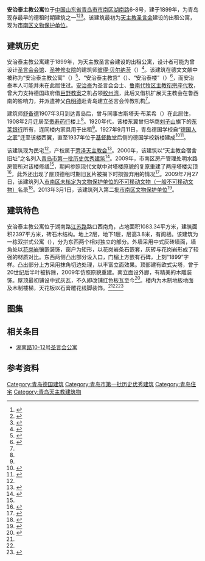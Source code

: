 {{文物保护单位
|名称 = 天主教会宿舍旧址
|图片 = [[File:青岛安治泰主教公寓旧址.jpg|250px]]
|说明 = 安治泰主教公寓旧址，2015年
|级别 = 区县级
|省名 = 
|市/县名 = 市南区
|所在 = 青岛市市南区湖南路8号
|坐标 = 
|分类 = 
|时代 = 1899年
|编号 = 第二批，序号3
|登录 = 2013年3月1日	
}}
{{coord|36|03|47|N|120|19|16.5|E|type:landmark|display=title}}

'''安治泰主教公寓'''位于[[中国|中国]][[山东省|山东省]][[青岛市|青岛市]][[市南区|市南区]][[湖南路_(青岛)|湖南路]]6-8号，建于1899年，为青岛现存最早的德租时期建筑之一<ref Name=ming>{{cite book|author=王栋|title=《青岛影像 1898-1928：明信片中的城市记忆》|year=2017|publisher=中国海洋大学出版社|location=青岛|isbn=978-7-5670-1113-7}}</ref><ref Name=lao>{{cite book|title=《青岛老楼故事》|author=鲁海|publisher=青岛出版社|year=2016|isbn=978-7-5552-1806-7|location=青岛}}</ref><ref Name=li>{{Cite book|title=《青岛历史建筑（1891-1949）》|author=徐飞鹏|publisher=青岛出版社|year=2006|isbn=7-5436-3519-4|location=青岛}}</ref>。该建筑最初为[[天主教|天主教]][[圣言会|圣言会]]建设的出租公寓，现为[[市南区文物保护单位|市南区文物保护单位]]。

==建筑历史==
安治泰主教公寓建于1899年，为天主教圣言会建设的出租公寓，设计者可能为曾设计[[圣言会会馆|圣言会会馆]]、[[圣神修女院|圣神修女院]]的建筑师[[彼得·贝尔纳茨|彼得·贝尔纳茨]]（{{lang-de|Peter Bernatz}}）<ref Name=dao>{{cite book|author=袁宾久|title=《青岛老建筑之旅》|year=2019|publisher=中国海洋大学出版社|location=青岛|isbn=978-7-5670-2126-6}}</ref>。该建筑在德文文献中被称为“安治泰主教公寓”（{{lang|de|Wohnhaus von Bischof Anzer}}）<ref Name=schub>{{cite web|url=https://tsingtau.org/schubart-j-heinrich-f-1878-1955-dr-ing-architekt-und-ministerialdirigent/|title=Schubart, J. Heinrich F. (1878-1955) – Dr.-Ing., Architekt und Ministerialdirigent|date=2017-05-01|author=Dr. Helga Landau|website=|publisher=|access-date=2020-09-26|archive-date=2020-11-27|archive-url=https://web.archive.org/web/20201127064010/https://tsingtau.org/schubart-j-heinrich-f-1878-1955-dr-ing-architekt-und-ministerialdirigent/|dead-url=no}}</ref>、“安治泰主教宫”（{{lang|de|Das Palais des Bischofs v. Anzer}}）、“安治泰楼”（{{lang|de|Anzerhaus}}）<ref>{{cite web|url=https://tsingtau.org/michaelis-hermann-1836-1920-bergwerksdirektor-2/|title=Michaelis, Hermann (1836 – 1920), Bergwerksdirektor|date=2009-01-26|author=[[马维立|Wilhelm Matzat]]|website=|publisher=|access-date=2020-09-26|archive-date=2015-03-20|archive-url=https://web.archive.org/web/20150320074508/http://www.tsingtau.org/michaelis-hermann-1836-1920-bergwerksdirektor-2/|dead-url=no}}</ref>，而安治泰本人可能并未在此居住过。[[安治泰|安治泰]]为圣言会会士、[[天主教兖州教区|鲁南代牧区]][[领衔主教|主教衔]][[宗座代牧|宗座代牧]]，曾大力支持德国政府借[[巨野教案|巨野教案]]之机占领[[胶州湾|胶州湾]]，此后又借机扩展天主教会在鲁西南的影响力，并派遣神父[[白明德|白明德]]赴青岛建立圣言会传教机构<ref Name=ming/>。

建筑师[[舒备德|舒备德]]1907年3月到达青岛后，曾与同事古斯塔夫·布莱希（{{lang|de|Gustav Blaich}}）在此居住，1908年2月迁居至[[赉寿药行|赉寿药行]]楼上<ref Name=schub/>。1920年代，该楼东翼曾归华商[[刘子山|刘子山]]旗下的[[东莱银行|东莱银行]]所有，连同楼内家具用于出租<ref Name=dao/>。1927年9月11日，青岛德国学校自“[[青岛圣保罗堂#历史|德国人之家]]”迁至该楼西翼，直至1937年位于[[江苏路基督教堂_(青岛)|基督教堂]]后侧的德国学校新楼建成<ref>{{cite web|url=http://www.tsingtau.org/christuskirche-tsingtau-qingdao/|title=Christuskirche in Tsingtau (Qingdao)|date=2010-05-14|author=Wilhelm Matzat|publisher=|access-date=2020-09-26|archive-date=2020-08-13|archive-url=https://web.archive.org/web/20200813194331/https://tsingtau.org/christuskirche-tsingtau-qingdao/|dead-url=no}}</ref><ref>{{cite web|url=http://www.tsingtau.org/kurze-chronik-der-deutschen-schule-tsingtau-von-1924-46/|title=Kurze Chronik der deutschen Schule Tsingtau von 1924-46|date=2001|author=Wilhelm Matzat|publisher=|access-date=2020-09-26|archive-date=2017-08-29|archive-url=https://web.archive.org/web/20170829082242/http://www.tsingtau.org/kurze-chronik-der-deutschen-schule-tsingtau-von-1924-46/|dead-url=no}}</ref>。

该建筑现为民宅<ref Name=dao/>，产权属于[[天主教曹州教区|菏泽天主教会]]<ref Name=xiu>{{cite web|url=http://house.qingdaonews.com/content/2009-03/11/content_8009901.htm|title=花100万维修 百年德式老楼5月复原|date=2009-03-11|author=朱颖 曹婧|website=青岛新闻网|publisher=}}</ref>。2000年，该建筑以“天主教会宿舍旧址”之名列入[[青岛市历史优秀建筑|青岛市第一批历史优秀建筑]]<ref>{{cite web|url=http://www.qingdao.gov.cn/n172/n3776152/n3776203/n3779237/n3779247/100020071027616743.html|title=关于公布青岛市第二批历史优秀建筑的通知|date=2006-05-20|author=青岛市规划局 青岛市文化局|publisher=青岛政务网|access-date=2019-09-04|archive-url=https://web.archive.org/web/20180707172326/http://www.qingdao.gov.cn/n172/n3776152/n3776203/n3779237/n3779247/100020071027616743.html|archive-date=2018-07-07|dead-url=yes}}</ref>。2009年，市南区房产管理处明水路房管所对该楼修缮<ref Name=xiu/>，期间参照现代文献中对塔楼原貌的复原重建了两座塔楼尖顶<ref>{{cite web|url=|title=老照片帮老楼找回“老帽子”|date=2009-03-19|author=巩合生|newspaper=青岛晚报}}</ref>，此外还出现了屋顶德租时期旧瓦片被揭下时损毁弃用的情况<ref>{{cite web|url=http://news.sina.com.cn/c/2009-11-28/075916682651s.shtml|title=岛城专家表示旧瓦是文物不能丢|date=2009-11-28|author=孟艳|website=|publisher=大众网-齐鲁晚报}}</ref>。2009年7月27日，该建筑列入[[市南区一般不可移动文物|市南区未核定为文物保护单位的不可移动文物（一般不可移动文物）]]名录<ref>{{cite web|url=http://www.qdsn.gov.cn/n16/n1175/n9964611/n9964815/n9964817/n9965830/190703094438230704.html|title=市南区未核定为文物保护单位的不可移动文物（一般不可移动文物）名录|date=2019-07-03|author=市南区文化和旅游局|website=青岛市市南区政务网|publisher=|access-date=2020-09-26|archive-date=2020-07-02|archive-url=https://web.archive.org/web/20200702152435/http://www.qdsn.gov.cn/n16/n1175/n9964611/n9964815/n9964817/n9965830/190703094438230704.html|dead-url=no}}</ref>。2013年3月1日，该建筑列入第二批[[市南区文物保护单位|市南区文物保护单位]]<ref>{{cite web|url=http://www.qdsn.gov.cn/n16/n1175/n9964611/n9964612/n9964613/n9964617/130301100732334153.html|title=青岛市市南区人民政府关于公布市南区第二批区级文物保护单位的通知|date=2013-03-01|author=青岛市市南区人民政府|publisher=青岛市市南区政务网|access-date=2020-09-26|archive-date=2019-05-21|archive-url=https://web.archive.org/web/20190521040700/http://www.qdsn.gov.cn/n16/n1175/n9964611/n9964612/n9964613/n9964617/130301100732334153.html|dead-url=no}}</ref>。

==建筑特色==
安治泰主教公寓位于湖南路[[江苏路_(青岛)|江苏路]]路口西南角，占地面积1083.34平方米，建筑面积2397平方米，砖石木结构。地上2层，地下1层，层高3.8米，有阁楼。该建筑为一栋双拼式公寓（{{lang|de|Doppelmietshaus}}），分为东西两个相对独立的部分。外墙采用中式灰砖墙面，墙角处以[[花岗岩|花岗岩]]镶嵌装饰，窗户为矩形，以花岗岩条石嵌套，灰砖与花岗岩形成了较强的材质对比。东西两侧凸出部分设入口，门楣上方嵌有石碑，上刻“1899”字样。凸出部分上方采用抹角切边处理，以丰富立面效果。顶部建有欧式尖塔，曾于20世纪后半叶被拆除，2009年仿照原貌重建。南立面设外廊，有精美的木雕装饰。屋顶最初铺设中式灰瓦，不久即改铺红色板瓦至今<ref>{{cite web|url=http://roll.sohu.com/20110921/n320101726.shtml|title=百年德式老楼盖“德文瓦”与112岁最老楼是“亲戚”|date=2011-09-21|author=巩合生 刘泽源|newspaper=青岛晚报}}</ref>。楼内为木制地板地面及木制楼梯，天花板以石膏雕花线脚装饰。<ref Name=li/><ref Name=dao/><ref Name=wen>{{cite book|author=青岛市史志办公室、青岛市文物局|title=《青岛文物志》|year=2004|publisher=中国出版社|location=北京|isbn=988-97146-6-1|ignore-isbn-error=true}}</ref>

==图集==
{{Gallery
|width=225
|height=150
|File:青岛安治泰主教公寓旧影.png|<small>安治泰主教公寓南立面旧影，1901年</small>
|File:青岛江苏路安主教宫.jpg|<small>印有“安治泰主教宫”（Das Palais des Bischofs v. Anzer）字样的德文明信片 </small>
|File:青岛江苏路德租时期彩色照片 调整后版本.jpg|<small>1910年代初的江苏路，早期彩色照片，左侧为已更换红瓦的安治泰主教公寓</small>
|File:Bundesarchiv Bild 137-020287, Tsingtau, Deutsche Schule.jpg|<small>作为青岛德国学校校址的安治泰主教公寓，1920至1930年代</small>
|File:青岛湖南路安治泰主教公寓北立面.jpg|<small>安治泰主教公寓北立面近景，2015年</small>
|File:青岛安治泰主教公寓旧址石牌.jpg|<small>东门上方的“1899”石碑</small>
|File:青岛安治泰主教公寓旧址木制装饰.jpg|<small>南立面外廊木雕装饰</small>
|File:青岛安治泰主教公寓旧址内部.jpg|<small>西翼内部楼梯间</small>
}}

==相关条目==
{{commons category|"Residence of Bishop von Anzer", Qingdao}}
*[[湖南路10-12号圣言会公寓|湖南路10-12号圣言会公寓]]

==参考资料==
{{reflist}}

{{青岛德国建筑}}
[[Category:青岛德国建筑|Category:青岛德国建筑]]
[[Category:青岛市第一批历史优秀建筑|Category:青岛市第一批历史优秀建筑]]
[[Category:青岛住宅|Category:青岛住宅]]
[[Category:青岛天主教建筑物|Category:青岛天主教建筑物]]